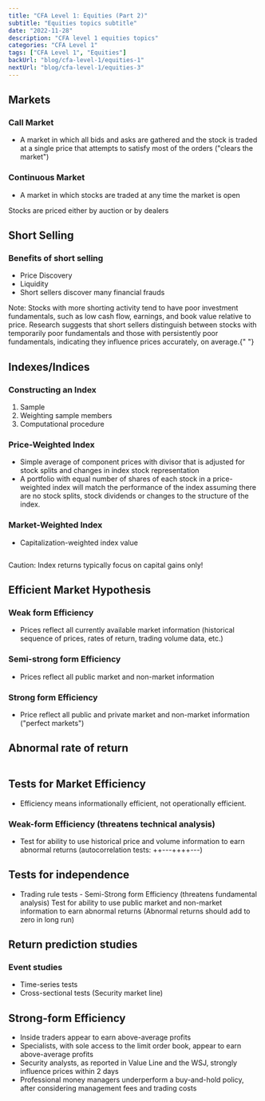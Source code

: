 ```yaml
---
title: "CFA Level 1: Equities (Part 2)"
subtitle: "Equities topics subtitle"
date: "2022-11-28"
description: "CFA level 1 equities topics"
categories: "CFA Level 1"
tags: ["CFA Level 1", "Equities"]
backUrl: "blog/cfa-level-1/equities-1"
nextUrl: "blog/cfa-level-1/equities-3"
---
```


## Markets

### Call Market

- A market in which all bids and asks are gathered and the stock is traded at a single price that attempts to satisfy most of the orders ("clears the market")

### Continuous Market

- A market in which stocks are traded at any time the market is open

<Note>Stocks are priced either by auction or by dealers</Note>

## Short Selling

### Benefits of short selling

- Price Discovery
- Liquidity
- Short sellers discover many financial frauds

Note: Stocks with more shorting activity tend to have poor investment fundamentals, such as low cash flow, earnings, and book value relative to price. Research suggests that short sellers distinguish between stocks with temporarily poor fundamentals and those with persistently poor fundamentals, indicating they influence prices accurately, on average.{" "}

## Indexes/Indices

### Constructing an Index

1.  Sample
2.  Weighting sample members
3.  Computational procedure

### Price-Weighted Index

- Simple average of component prices with divisor that is adjusted for stock splits and changes in index stock representation
- A portfolio with equal number of shares of each stock in a price-weighted index will match the performance of the index assuming there are no stock splits, stock dividends or changes to the structure of the index.

### Market-Weighted Index

- Capitalization-weighted index value

<Math>{"x = {-b \\pm \\sqrt{b^2-4ac} \\over 2a}"}</Math>

<Caution>Caution: Index returns typically focus on capital gains only!</Caution>

## Efficient Market Hypothesis

### Weak form Efficiency

- Prices reflect all currently available market information (historical sequence of prices, rates of return, trading volume data, etc.)

### Semi-strong form Efficiency

- Prices reflect all public market and non-market information

### Strong form Efficiency

- Price reflect all public and private market and non-market information ("perfect markets")

## Abnormal rate of return

<Math>
  {
    "\\text{Abnormal return} = \\text{Actual return} - \\text{expected, risk-adjusted rate of return}"
  }
</Math>

## Tests for Market Efficiency

- Efficiency means informationally efficient, not operationally efficient.

### Weak-form Efficiency (threatens technical analysis)

- Test for ability to use historical price and volume information to earn abnormal returns (autocorrelation tests: ++---++++---)

## Tests for independence

- Trading rule tests - Semi-Strong form Efficiency (threatens fundamental analysis) Test for ability to use public market and non-market information to earn abnormal returns (Abnormal returns should add to zero in long run)

## Return prediction studies

### Event studies

- Time-series tests
- Cross-sectional tests (Security market line)

## Strong-form Efficiency

- Inside traders appear to earn above-average profits
- Specialists, with sole access to the limit order book, appear to earn above-average profits
- Security analysts, as reported in Value Line and the WSJ, strongly influence prices within 2 days
- Professional money managers underperform a buy-and-hold policy, after considering management fees and trading costs
